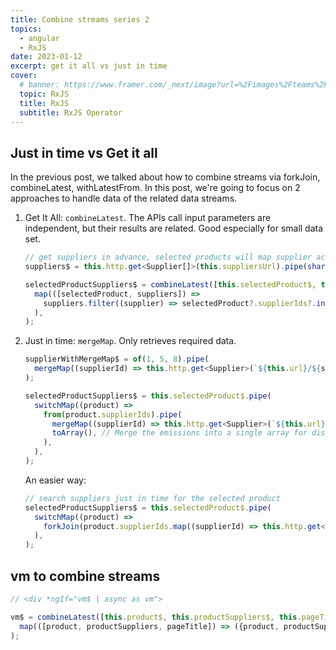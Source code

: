 ```yaml
---
title: Combine streams series 2
topics:
  - angular
  - RxJS
date: 2023-01-12
excerpt: get it all vs just in time
cover:
  # banner: https://www.framer.com/_next/image?url=%2Fimages%2Fteams%2FUI%402x.png&w=2820&q=96
  topic: RxJS
  title: RxJS
  subtitle: RxJS Operator
---
```


## Just in time vs Get it all

In the previous post, we talked about how to combine streams via forkJoin, combineLatest, withLatestFrom. In this post,
we're going to focus on 2 approaches to handle data of the related data streams.

1. Get It All: `combineLatest`. The APIs call input parameters are independent, but their results are related. Good
   especially for small data set.

   ```ts
   // get suppliers in advance, selected products will map supplier accordingly
   suppliers$ = this.http.get<Supplier[]>(this.suppliersUrl).pipe(shareReplay(1), catchError(this.handleError));

   selectedProductSuppliers$ = combineLatest([this.selectedProduct$, this.supplierService.suppliers$]).pipe(
     map(([selectedProduct, suppliers]) =>
       suppliers.filter((supplier) => selectedProduct?.supplierIds?.includes(supplier.id)),
     ),
   );
   ```

1. Just in time: `mergeMap`. Only retrieves required data.

   ```ts
   supplierWithMergeMap$ = of(1, 5, 8).pipe(
     mergeMap((supplierId) => this.http.get<Supplier>(`${this.url}/${supplierId}`)),
   );
   ```

   ```ts
   selectedProductSuppliers$ = this.selectedProduct$.pipe(
     switchMap((product) =>
       from(product.supplierIds).pipe(
         mergeMap((supplierId) => this.http.get<Supplier>(`${this.url}/${supplierId}`)),
         toArray(), // Merge the emissions into a single array for display
       ),
     ),
   );
   ```

   An easier way:

   ```ts
   // search suppliers just in time for the selected product
   selectedProductSuppliers$ = this.selectedProduct$.pipe(
     switchMap((product) =>
       forkJoin(product.supplierIds.map((supplierId) => this.http.get<Supplier>(`${this.suppliersUrl}/${supplierId}`))),
     ),
   );
   ```

## vm to combine streams

```ts
// <div *ngIf="vm$ | async as vm">

vm$ = combineLatest([this.product$, this.productSuppliers$, this.pageTitle$]).pipe(
  map(([product, productSuppliers, pageTitle]) => ({product, productSuppliers, pageTitle})),
);
```
